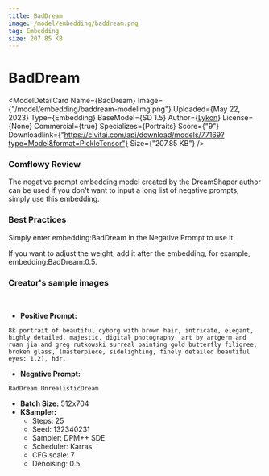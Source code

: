 ```yaml
---
title: BadDream
image: /model/embedding/baddream.png
tag: Embedding
size: 207.85 KB
---
```



# BadDream

<ModelDetailCard 
  Name={<span>BadDream</span>}
  Image={"/model/embedding/baddream-modelimg.png"}
  Uploaded={<span>May 22, 2023</span>}
  Type={<span>Embedding</span>}
  BaseModel={<span>SD 1.5</span>}
  Author={<a href="https://civitai.com/user/Lykon">Lykon</a>}
  License={<span>None</span>}
  Commercial={true}
  Specializes={<span>Portraits</span>}
  Score={"9"}
  Downloadlink={"https://civitai.com/api/download/models/77169?type=Model&format=PickleTensor"}
  Size={"207.85 KB"}
/>

### Comflowy Review

The negative prompt embedding model created by the DreamShaper author can be used if you don't want to input a long list of negative prompts; simply use this embedding.

### Best Practices

Simply enter embedding:BadDream in the Negative Prompt to use it.

If you want to adjust the weight, add it after the embedding, for example, embedding:BadDream:0.5.

### Creator's sample images

<br/>
<PhotoProvider>
  <PhotoView src="/model/embedding/001.png">
    <img src="/model/embedding/001.png" alt="" className='rounded-lg'/>
  </PhotoView>
</PhotoProvider>

* **Positive Prompt:** 
```plaintext
8k portrait of beautiful cyborg with brown hair, intricate, elegant, highly detailed, majestic, digital photography, art by artgerm and ruan jia and greg rutkowski surreal painting gold butterfly filigree, broken glass, (masterpiece, sidelighting, finely detailed beautiful eyes: 1.2), hdr,
```
* **Negative Prompt:** 
```plaintext
BadDream UnrealisticDream
```
* **Batch Size:** 512x704
* **KSampler:**
  * Steps: 25
  * Seed: 132340231
  * Sampler: DPM++ SDE
  * Scheduler: Karras
  * CFG scale: 7
  * Denoising: 0.5